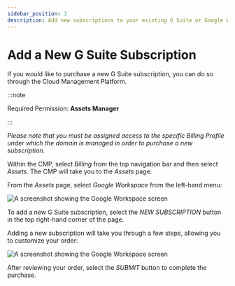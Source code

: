 ```yaml
---
sidebar_position: 3
description: Add new subscriptions to your existing G Suite or Google Workspace account with DoiT International
---
```


# Add a New G Suite Subscription

If you would like to purchase a new G Suite subscription, you can do so through the Cloud Management Platform.

:::note

Required Permission: **Assets Manager**

:::

_Please note that you must be assigned access to the specific Billing Profile under which the domain is managed in order to purchase a new subscription._

Within the CMP, select _Billing_ from the top navigation bar and then select _Assets_. The CMP will take you to the _Assets_ page.

From the _Assets_ page, select _Google Workspace_ from the left-hand menu:

![A screenshot showing the Google Workspace screen](../.gitbook/assets/cmp-assets-google-workspace-screen.png)

To add a new G Suite subscription, select the _NEW SUBSCRIPTION_ button in the top right-hand corner of the page.

Adding a new subscription will take you through a few steps, allowing you to customize your order:

![A screenshot showing the Google Workspace screen](../.gitbook/assets/cmp-google-workspace-new.png)

After reviewing your order, select the _SUBMIT_ button to complete the purchase.
